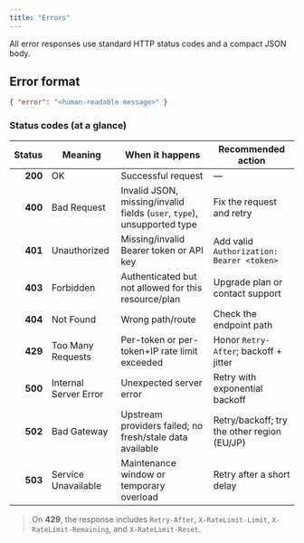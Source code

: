 ```yaml
---
title: "Errors"
---
```


All error responses use standard HTTP status codes and a compact JSON body.

## Error format

```json
{ "error": "<human-readable message>" }
```


### Status codes (at a glance)

| Status | Meaning                   | When it happens                                                         | Recommended action                              |
|------:|----------------------------|-------------------------------------------------------------------------|-------------------------------------------------|
| **200** | OK                       | Successful request                                                      | —                                               |
| **400** | Bad Request              | Invalid JSON, missing/invalid fields (`user`, `type`), unsupported type | Fix the request and retry                       |
| **401** | Unauthorized             | Missing/invalid Bearer token or API key                                 | Add valid `Authorization: Bearer <token>`       |
| **403** | Forbidden                | Authenticated but not allowed for this resource/plan                    | Upgrade plan or contact support                 |
| **404** | Not Found                | Wrong path/route                                                        | Check the endpoint path                         |
| **429** | Too Many Requests        | Per-token or per-token+IP rate limit exceeded                           | Honor `Retry-After`; backoff + jitter           |
| **500** | Internal Server Error    | Unexpected server error                                                 | Retry with exponential backoff                  |
| **502** | Bad Gateway              | Upstream providers failed; no fresh/stale data available                | Retry/backoff; try the other region (EU/JP)     |
| **503** | Service Unavailable      | Maintenance window or temporary overload                                | Retry after a short delay                       |

> On **429**, the response includes `Retry-After`, `X-RateLimit-Limit`, `X-RateLimit-Remaining`, and `X-RateLimit-Reset`.

